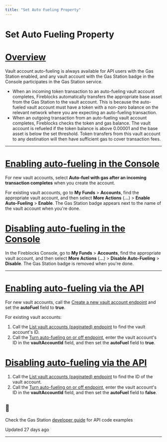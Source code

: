 ```yaml
---
title: "Set Auto Fueling Property"
---
```

  
  # Set Auto Fueling Property

# [Overview](#overview)

Vault account auto-fueling is always available for API users with the Gas Station enabled, and any vault account with the Gas Station badge in the Console participates in the Gas Station service.

*   When an incoming token transaction to an auto-fueling vault account completes, Fireblocks automatically transfers the appropriate base asset from the Gas Station to the vault account. This is because the auto-fueled vault account must have a token with a non-zero balance on the relevant network where you are expecting an auto-fueling transaction.
*   When an outgoing transaction from an auto-fueling vault account completes, Fireblocks checks the token and gas balance. The vault account is refueled if the token balance is above 0.00001 and the base asset is below the set threshold. Token transfers from this vault account to any destination will then have sufficient gas to cover transaction fees.

  

* * *

  
# [Enabling auto-fueling in the Console](#enabling-auto-fueling-in-the-console)

For new vault accounts, select **Auto-fuel with gas after an incoming transaction completes** when you create the account.

For existing vault accounts, go to **My Funds** > **Accounts**, find the appropriate vault account, and then select **More Actions** (**...**) > **Enable Auto-Fueling** > **Enable**. The Gas Station badge appears next to the name of the vault account when you're done.

# [Disabling auto-fueling in the Console](#disabling-auto-fueling-in-the-console)

In the Fireblocks Console, go to **My Funds** > **Accounts**, find the appropriate vault account, and then select **More Actions** (**...**) > **Disable Auto-Fueling** > **Disable**. The Gas Station badge is removed when you're done.

  

* * *

  
# [Enabling auto-fueling via the API](#enabling-auto-fueling-via-the-api)

For new vault accounts, call the [Create a new vault account endpoint](/reference/post_vault-accounts) and set the **autoFuel** field to **true**.

For existing vault accounts:

1.  Call the [List vault accounts (paginated) endpoint](/reference/get_vault-accounts-paged) to find the vault account's ID.
2.  Call the [Turn auto-fueling on or off endpoint](/reference/post_vault-accounts-vaultaccountid-set-auto-fuel), enter the vault account's ID in the **vaultAccountId** field, and then set the **autoFuel** field to **true**.

# [Disabling auto-fueling via the API](#disabling-auto-fueling-via-the-api)

1.  Call the [List vault accounts (paginated) endpoint](/reference/get_vault-accounts-paged) to find the ID of the vault account.
2.  Call the [Turn auto-fueling on or off endpoint](/reference/post_vault-accounts-vaultaccountid-set-auto-fuel), enter the vault account's ID in the **vaultAccountId** field, and then set the **autoFuel** field to **false**.

  
<Info>

## 📘

Check the Gas Station [developer guide](/reference/enable-auto-fueling) for API code examples



</Info>

Updated 27 days ago

* * *